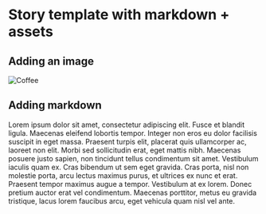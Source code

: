 
<Meta of={ExampleStories} />

# Story template with markdown + assets

## Adding an image
<img src={RadioButtonSizes} alt="Coffee" />

## Adding markdown
Lorem ipsum dolor sit amet, consectetur adipiscing elit. Fusce et blandit ligula. Maecenas eleifend lobortis tempor. Integer non eros eu dolor facilisis suscipit in eget massa. Praesent turpis elit, placerat quis ullamcorper ac, laoreet non elit. Morbi sed sollicitudin erat, eget mattis nibh. Maecenas posuere justo sapien, non tincidunt tellus condimentum sit amet. Vestibulum iaculis quam ex. Cras bibendum ut sem eget gravida. Cras porta, nisl non molestie porta, arcu lectus maximus purus, et ultrices ex nunc et erat. Praesent tempor maximus augue a tempor. Vestibulum at ex lorem. Donec pretium auctor erat vel condimentum. Maecenas porttitor, metus eu gravida tristique, lacus lorem faucibus arcu, eget vehicula quam nisl vel ante.
